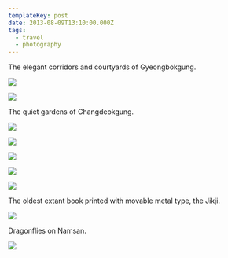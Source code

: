```yaml
---
templateKey: post
date: 2013-08-09T13:10:00.000Z
tags:
  - travel
  - photography
---
```

The elegant corridors and courtyards of Gyeongbokgung.

![](../../static/assets/20130809-IMG_9725.jpg)

![](../../static/assets/20130809-IMG_9743.jpg)

The quiet gardens of Changdeokgung.

![](../../static/assets/20130809-IMG_9867.jpg)

![](../../static/assets/20130809-IMG_9905.jpg)

![](../../static/assets/20130809-IMG_9917.jpg)

![](../../static/assets/20130809-IMG_9960.jpg)

![](../../static/assets/20130809-IMG_9977.jpg)

The oldest extant book printed with movable metal type, the Jikji.

![](../../static/assets/20130808-IMG_9580.jpg)

Dragonflies on Namsan.

![](../../static/assets/20130808-IMG_9614.jpg)
